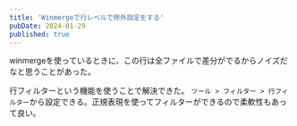 ```yaml
---
title: 'Winmergeで行レベルで除外設定をする'
pubDate: 2024-01-29
published: true
---
```


winmergeを使っているときに、この行は全ファイルで差分がでるからノイズだなと思うことがあった。

行フィルターという機能を使うことで解決できた。
`ツール > フィルター > 行フィルター`から設定できる。正規表現を使ってフィルターができるので柔軟性もあって良い。
